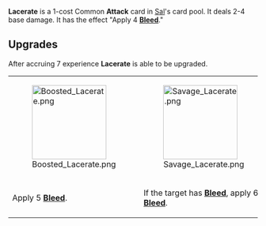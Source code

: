 {{Card
|character = Sal
|rarity = Common
|decktype = Battle
|cardtype = Attack
|keywords = [[Bleed]]
|upgradeable = Yes
|expreq = 7
|upgrade1 = Boosted Lacerate
|upgrade2 = Savage Lacerate}}
{{Quote|You shouldn't be playing with knives.}}
'''Lacerate''' is a 1-cost Common '''Attack''' card in [[Sal]]'s card pool. It deals 2-4 base damage. It has the effect "Apply 4 '''[[Bleed]]'''."

==Upgrades==
After accruing 7 experience '''Lacerate''' is able to be upgraded.
{| class="wikitable" style="text-align:center; width:305px;"
|-
|[[File:Boosted Lacerate.png|150px]]
|[[File:Savage Lacerate.png|150px]]
|-
!Apply 5 '''[[Bleed]]'''.
!If the target has '''[[Bleed]]''', apply 6 '''[[Bleed]]'''.
|}